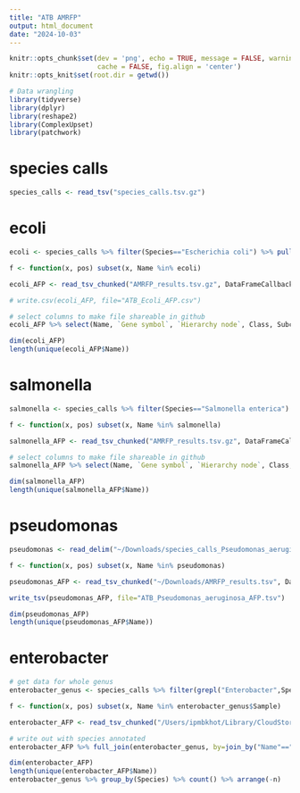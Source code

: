 ```yaml
---
title: "ATB AMRFP"
output: html_document
date: "2024-10-03"
---
```


```r
knitr::opts_chunk$set(dev = 'png', echo = TRUE, message = FALSE, warning = FALSE,
                      cache = FALSE, fig.align = 'center')
knitr::opts_knit$set(root.dir = getwd())

# Data wrangling
library(tidyverse)
library(dplyr)
library(reshape2)
library(ComplexUpset)
library(patchwork)

```

# species calls
``` r
species_calls <- read_tsv("species_calls.tsv.gz")
```

# ecoli

```r
ecoli <- species_calls %>% filter(Species=="Escherichia coli") %>% pull(Sample)
```

``` r
f <- function(x, pos) subset(x, Name %in% ecoli)

ecoli_AFP <- read_tsv_chunked("AMRFP_results.tsv.gz", DataFrameCallback$new(f), chunk_size = 10000)

# write.csv(ecoli_AFP, file="ATB_Ecoli_AFP.csv")

# select columns to make file shareable in github
ecoli_AFP %>% select(Name, `Gene symbol`, `Hierarchy node`, Class, Subclass, `% Coverage of reference sequence`, `% Identity to reference sequence`) %>% write_tsv(file="ATB_Ecoli_AFP.tsv")

dim(ecoli_AFP)
length(unique(ecoli_AFP$Name))
```

# salmonella

```r
salmonella <- species_calls %>% filter(Species=="Salmonella enterica") %>% pull(Sample)
```

``` r
f <- function(x, pos) subset(x, Name %in% salmonella)

salmonella_AFP <- read_tsv_chunked("AMRFP_results.tsv.gz", DataFrameCallback$new(f), chunk_size = 10000)

# select columns to make file shareable in github
salmonella_AFP %>% select(Name, `Gene symbol`, `Hierarchy node`, Class, Subclass, `% Coverage of reference sequence`, `% Identity to reference sequence`) %>% write_tsv(file="ATB_Salmonella_AFP.tsv")

dim(salmonella_AFP)
length(unique(salmonella_AFP$Name))
```

# pseudomonas

```r
pseudomonas <- read_delim("~/Downloads/species_calls_Pseudomonas_aeruginosa_ID.txt", delim="\t", col_names="id") %>% pull(id)

```

``` r
f <- function(x, pos) subset(x, Name %in% pseudomonas)

pseudomonas_AFP <- read_tsv_chunked("~/Downloads/AMRFP_results.tsv", DataFrameCallback$new(f), chunk_size = 10000)

write_tsv(pseudomonas_AFP, file="ATB_Pseudomonas_aeruginosa_AFP.tsv")

dim(pseudomonas_AFP)
length(unique(pseudomonas_AFP$Name))
```

# enterobacter

```r
# get data for whole genus
enterobacter_genus <- species_calls %>% filter(grepl("Enterobacter",Species)) 
```

``` r
f <- function(x, pos) subset(x, Name %in% enterobacter_genus$Sample)

enterobacter_AFP <- read_tsv_chunked("/Users/ipmbkhot/Library/CloudStorage/GoogleDrive-drkatholt@gmail.com/My Drive/AMRnet/resistance rules/AMRFP_results.tsv.gz", DataFrameCallback$new(f), chunk_size = 10000)

```

``` r
# write out with species annotated
enterobacter_AFP %>% full_join(enterobacter_genus, by=join_by("Name"=="Sample")) %>% write_tsv(file="ATB_Enterobacter_AFP.tsv")

dim(enterobacter_AFP)
length(unique(enterobacter_AFP$Name))
enterobacter_genus %>% group_by(Species) %>% count() %>% arrange(-n)
```
